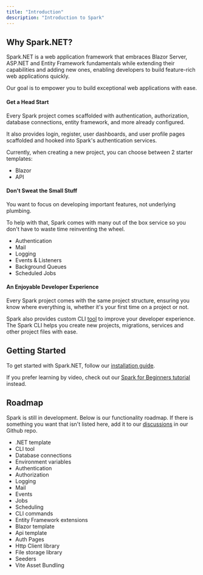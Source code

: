 ```yaml
---
title: "Introduction"
description: "Introduction to Spark"
---
```


## Why Spark.NET?

Spark.NET is a web application framework that embraces Blazor Server, ASP.NET and Entity Framework fundamentals while extending their capabilities and adding new ones, enabling developers to build feature-rich web applications quickly. 

Our goal is to empower you to build exceptional web applications with ease.

#### Get a Head Start

Every Spark project comes scaffolded with authentication, authorization, database connections, entity framework, and more already configured.

It also provides login, register, user dashboards, and user profile pages scaffolded and hooked into Spark's authentication services.

Currently, when creating a new project, you can choose between 2 starter templates:
- Blazor
- API

#### Don't Sweat the Small Stuff

You want to focus on developing important features, not underlying plumbing. 

To help with that, Spark comes with many out of the box service so you don't have to waste time reinventing the wheel.
- Authentication
- Mail
- Logging
- Events & Listeners
- Background Queues
- Scheduled Jobs

#### An Enjoyable Developer Experience

Every Spark project comes with the same project structure, ensuring you know where everything is, whether it's your first time on a project or not.

Spark also provides custom CLI [tool](/docs/spark-cli) to improve your developer experience. The Spark CLI helps you create new projects, migrations, services and other project files with ease. 

## Getting Started
To get started with Spark.NET, follow our [installation guide](/docs/installation).

If you prefer learning by video, check out our [Spark for Beginners tutorial](/docs/beginner-tutorial) instead.

## Roadmap
Spark is still in development. Below is our functionality roadmap. If there is something you want that isn't listed here, add it to our [discussions](https://github.com/spark-dotnet/framework/discussions) in our Github repo.
- .NET template <ProgressBadge progress="completed" />
- CLI tool <ProgressBadge progress="completed" />
- Database connections <ProgressBadge progress="completed" />
- Environment variables <ProgressBadge progress="completed" />
- Authentication <ProgressBadge progress="completed" />
- Authorization <ProgressBadge progress="completed" />
- Logging <ProgressBadge progress="completed" />
- Mail <ProgressBadge progress="completed" />
- Events <ProgressBadge progress="completed" />
- Jobs <ProgressBadge progress="completed" />
- Scheduling <ProgressBadge progress="completed" />
- CLI commands <ProgressBadge progress="completed" />
- Entity Framework extensions <ProgressBadge progress="completed" />
- Blazor template <ProgressBadge progress="completed" />
- Api template <ProgressBadge progress="completed" />
- Auth Pages <ProgressBadge progress="completed" />
- Http Client library <ProgressBadge progress="not-started" />
- File storage library <ProgressBadge progress="not-started" />
- Seeders <ProgressBadge progress="not-started" />
- Vite Asset Bundling <ProgressBadge progress="not-started" />